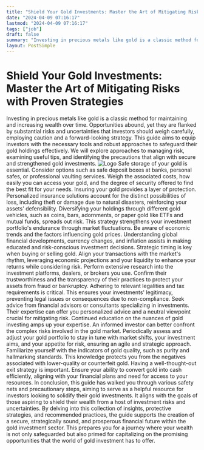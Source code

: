 ```yaml
---
title: "Shield Your Gold Investments: Master the Art of Mitigating Risks with Proven Strategies"
date: "2024-04-09 07:16:17"
lastmod: "2024-04-09 07:16:17"
tags: ["job"]
draft: false
summary: "Investing in precious metals like gold is a classic method for maintaining and increasing wealth over time. Opportunities abound, yet they are flanked by substantial risks and uncertainties that investors should weigh carefully, employing caution and a forward-looking strategy. This guide aims to equip investors with the necessary tools and robust approaches to safeguard their gold holdings effectively. We will explore approaches to managing risk, examining useful tips, and identifying the precautions that align with secure and strengthened gold investments."
layout: PostSimple
---
```

# Shield Your Gold Investments: Master the Art of Mitigating Risks with Proven Strategies
Investing in precious metals like gold is a classic method for maintaining and increasing wealth over time. Opportunities abound, yet they are flanked by substantial risks and uncertainties that investors should weigh carefully, employing caution and a forward-looking strategy. This guide aims to equip investors with the necessary tools and robust approaches to safeguard their gold holdings effectively. We will explore approaches to managing risk, examining useful tips, and identifying the precautions that align with secure and strengthened gold investments.
<img alt="Logo" src="https://cdn.seniorsselection.com/src_image/58a704b5c0d2e04cfdd22398a31d6aa1.webp"/>
Safe storage of your gold is essential. Consider options such as safe deposit boxes at banks, personal safes, or professional vaulting services. Weigh the associated costs, how easily you can access your gold, and the degree of security offered to find the best fit for your needs.
Insuring your gold provides a layer of protection. Personalized insurance solutions account for the distinct possibilities of loss, including theft or damage due to natural disasters, reinforcing your assets' defensibility.
Diversifying your holdings through different gold vehicles, such as coins, bars, adornments, or paper gold like ETFs and mutual funds, spreads out risk. This strategy strengthens your investment portfolio's endurance through market fluctuations.
Be aware of economic trends and the factors influencing gold prices. Understanding global financial developments, currency changes, and inflation assists in making educated and risk-conscious investment decisions.
Strategic timing is key when buying or selling gold. Align your transactions with the market's rhythm, leveraging economic projections and your liquidity to enhance your returns while considering risk.
Perform extensive research into the investment platforms, dealers, or brokers you use. Confirm their trustworthiness and the transparency of their practices to protect your assets from fraud or bankruptcy.
Adhering to relevant legalities and tax requirements is critical. This ensures your investments' legitimacy, preventing legal issues or consequences due to non-compliance.
Seek advice from financial advisors or consultants specializing in investments. Their expertise can offer you personalized advice and a neutral viewpoint crucial for mitigating risk.
Continued education on the nuances of gold investing amps up your expertise. An informed investor can better confront the complex risks involved in the gold market.
Periodically assess and adjust your gold portfolio to stay in tune with market shifts, your investment aims, and your appetite for risk, ensuring an agile and strategic approach.
Familiarize yourself with the indicators of gold quality, such as purity and hallmarking standards. This knowledge protects you from the negatives associated with lower-quality or counterfeit gold.
Having a well-thought-out exit strategy is important. Ensure your ability to convert gold into cash efficiently, aligning with your financial plans and need for access to your resources.
In conclusion, this guide has walked you through various safety nets and precautionary steps, aiming to serve as a helpful resource for investors looking to solidify their gold investments. It aligns with the goals of those aspiring to shield their wealth from a host of investment risks and uncertainties. By delving into this collection of insights, protective strategies, and recommended practices, the guide supports the creation of a secure, strategically sound, and prosperous financial future within the gold investment sector. This prepares you for a journey where your wealth is not only safeguarded but also primed for capitalizing on the promising opportunities that the world of gold investment has to offer.
        